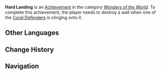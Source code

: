{{Achievement Infobox
|title        = 
|id           = 82122
|order id     = 2122
|category     = Wonders of the World
|description  = Bring a climbing Bathysmal Vishap down.
|requirements = Destroy a wall when one of the [[Coral Defenders]] is clinging onto it.
|primogems    = 5
|tracking     = 
|hidden       = 1
|topic        = Coral Defenders
|type         = Boss
}}
'''Hard Landing''' is an [[Achievement]] in the category ''[[Wonders of the World]]''. To complete this achievement, the player needs to destroy a wall when one of the [[Coral Defenders]] is clinging onto it.
<!--
==Trivia==

==Video Guides==
{{EVT
|video1   = 
|caption1 = 
}}
-->
==Other Languages==
{{Other Languages
|en      = Hard Landing
|zhs     = 硬着陆
|zhs_rm  = Yìng Zhuólù
|zht     = 硬著陸
|zht_rm  = Yìng Zhuólù
|zh_tl   = Hard Landing
|ja      = ハードランディング
|ja_rm   = Haado Randingu
|ja_tl   = Hard Landing
|ko      = 강제 착륙
|ko_rm   = 
|ko_tl   = 
|es      = Aterrizaje forzoso
|es_tl   = Forceful Landing
|fr      = Atterrissage d'urgence
|fr_tl   = Emergency Landing
|ru      = Жёсткая посадка
|ru_tl   = 
|th      = สอยให้ร่วง
|th_rm   = 
|th_tl   = 
|vi      = Đáp Đất Gian Nan
|vi_tl   = 
|de      = Harte Landung
|de_tl   = Hard Landing
|id      = Menghantam Bumi
|id_tl   = Hitting the Land
|pt      = Aterrissagem de Emergência
|pt_tl   = Emergency Landing
}}

==Change History==
{{Change History|2.5}}
<!--
==References==
{{Reflist}}
-->
==Navigation==
{{Achievement Navbox|Wonders of the World|Boss}}